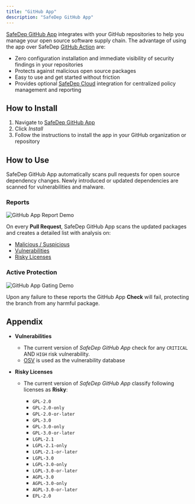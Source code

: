 ```yaml
---
title: "GitHub App"
description: "SafeDep GitHub App"
---
```


[SafeDep GitHub App](https://github.com/apps/safedep) integrates with your GitHub repositories to help you
manage your open source software supply chain. The advantage of using the app over SafeDep
[GitHub Action](https://github.com/safedep/vet-action) are:

- Zero configuration installation and immediate visibility of security findings in your repositories
- Protects against malicious open source packages
- Easy to use and get started without friction
- Provides optional [SafeDep Cloud](/cloud/) integration for centralized policy management and reporting

## How to Install

1. Navigate to [SafeDep GitHub App](https://github.com/apps/safedep)
2. Click _Install_
3. Follow the instructions to install the app in your GitHub organization or repository

## How to Use

SafeDep GitHub App automatically scans pull requests for open source dependency changes. Newly introduced
or updated dependencies are scanned for vulnerabilities and malware.

### Reports

![GitHub App Report Demo](../../images/github-app-report-demo.png)

On every **Pull Request**, SafeDep GitHub App scans the updated packages and creates a detailed list with analysis on:

- [Malicious / Suspicious](/cloud/malware-analysis)
- [Vulnerabilities](#appendix)
- [Risky Licenses](#appendix)

### Active Protection

![GitHub App Gating Demo](../../images/github-app-gating-demo.png)

Upon any failure to these reports the GitHub App **Check** will fail, protecting the branch from any harmful package.

## Appendix

- **Vulnerabilities**

  - The current version of _SafeDep GitHub App_ check for any `CRITICAL` AND `HIGH` risk vulnerability.
  - [OSV](https://osv.dev) is used as the vulnerability database

- **Risky Licenses**

  - The current version of _SafeDep GitHub App_ classify following licenses as **Risky**:

    - `GPL-2.0`
    - `GPL-2.0-only`
    - `GPL-2.0-or-later`
    - `GPL-3.0`
    - `GPL-3.0-only`
    - `GPL-3.0-or-later`
    - `LGPL-2.1`
    - `LGPL-2.1-only`
    - `LGPL-2.1-or-later`
    - `LGPL-3.0`
    - `LGPL-3.0-only`
    - `LGPL-3.0-or-later`
    - `AGPL-3.0`
    - `AGPL-3.0-only`
    - `AGPL-3.0-or-later`
    - `EPL-2.0`
